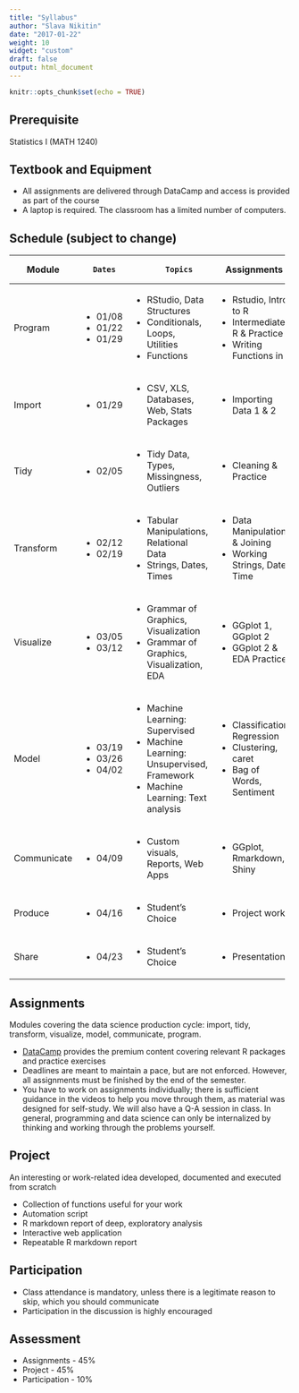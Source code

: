 ```yaml
---
title: "Syllabus"
author: "Slava Nikitin"
date: "2017-01-22"
weight: 10
widget: "custom"
draft: false
output: html_document
---
```


```r
knitr::opts_chunk$set(echo = TRUE)
```

## **Prerequisite**
Statistics I (MATH 1240)

## **Textbook and Equipment**
- All assignments are delivered through DataCamp and access is provided as part of the course
- A laptop is required. The classroom has a limited number of computers.

## **Schedule (subject to change)**

+---------------+---------------+---------------------------------------------+------------------------------+
| Module        |      Dates    |         Topics                              |  Assignments                 |
+===============+===============+=============================================+==============================+
| Program       | - 01/08       | - RStudio, Data Structures                  | - Rstudio, Intro to R        |
|               | - 01/22       | - Conditionals, Loops, Utilities            | - Intermediate R & Practice  |
|               | - 01/29       | - Functions                                 | - Writing Functions in R     |
+---------------+---------------+---------------------------------------------+------------------------------+
| Import        | - 01/29       | - CSV, XLS, Databases, Web, Stats Packages  | - Importing Data 1 & 2       |
+---------------+---------------+---------------------------------------------+------------------------------+
| Tidy          | - 02/05       | - Tidy Data, Types, Missingness, Outliers   | - Cleaning & Practice        |
+---------------+---------------+---------------------------------------------+------------------------------+
| Transform     | - 02/12       | - Tabular Manipulations, Relational Data    | - Data Manipulation & Joining|
|               | - 02/19       | - Strings, Dates, Times                     | - Working Strings, Date, Time|
+---------------+---------------+---------------------------------------------+------------------------------+
| Visualize     | - 03/05       | - Grammar of Graphics, Visualization        | - GGplot 1, GGplot 2         |
|               | - 03/12       | - Grammar of Graphics, Visualization, EDA   | - GGplot 2 & EDA Practice    |
+---------------+---------------+---------------------------------------------+------------------------------+
| Model         | - 03/19       | - Machine Learning: Supervised              | - Classification, Regression |
|               | - 03/26       | - Machine Learning: Unsupervised, Framework | - Clustering, caret          |
|               | - 04/02       | - Machine Learning: Text analysis           | - Bag of Words, Sentiment    |
+---------------+---------------+---------------------------------------------+------------------------------+
| Communicate   | - 04/09       | - Custom visuals, Reports, Web Apps         | - GGplot, Rmarkdown, Shiny   |
+---------------+---------------+---------------------------------------------+------------------------------+
| Produce       | - 04/16       | - Student's Choice                          | - Project work               |
+---------------+---------------+---------------------------------------------+------------------------------+
| Share         | - 04/23       | - Student's Choice                          | - Presentations              |
+---------------+---------------+---------------------------------------------+------------------------------+

## **Assignments**
Modules covering the data science production cycle: import, tidy, transform, visualize, model, communicate, program.

- [DataCamp](https://www.datacamp.com/home) provides the premium content covering relevant R packages and practice exercises
- Deadlines are meant to maintain a pace, but are not enforced. However, all assignments must be finished by the end of the semester.
- You have to work on assignments individually; there is sufficient guidance in the videos to help you move through them, as material was designed for self-study. We will also have a Q-A session in class. In general, programming and data science can only be internalized by thinking and working through the
problems yourself.

## **Project**
An interesting or work-related idea developed, documented and executed from scratch

- Collection of functions useful for your work
- Automation script
- R markdown report of deep, exploratory analysis
- Interactive web application
- Repeatable R markdown report

## **Participation**
- Class attendance is mandatory, unless there is a legitimate reason to skip, which you should communicate
- Participation in the discussion is highly encouraged

## **Assessment**
- Assignments - 45%
- Project - 45%
- Participation - 10%
